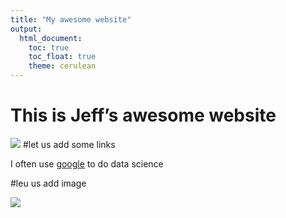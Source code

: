 ```yaml
---
title: "My awesome website"
output: 
  html_document:
    toc: true
    toc_float: true
    theme: cerulean
---
```


# This is Jeff's awesome website

![](https://media.giphy.com/media/drXGoW1iudhKw/giphy.gif)
#let us add some links

I often use [google](https://www.google.com) to do data science

#leu us add image

![](image.jpg)
